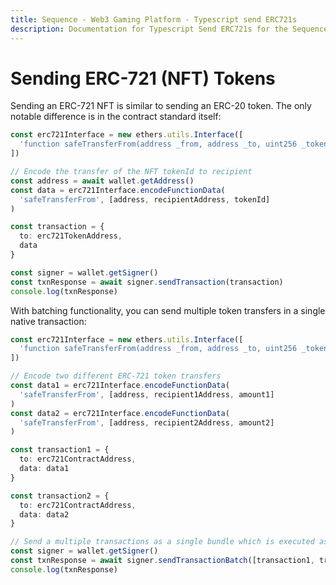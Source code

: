 ```yaml
---
title: Sequence - Web3 Gaming Platform - Typescript send ERC721s
description: Documentation for Typescript Send ERC721s for the Sequence infrastructure stack for web3 gaming.
---
```


# Sending ERC-721 (NFT) Tokens

Sending an ERC-721 NFT is similar to sending an ERC-20 token.
The only notable difference is in the contract standard itself:

```ts
const erc721Interface = new ethers.utils.Interface([
  'function safeTransferFrom(address _from, address _to, uint256 _tokenId)'
])

// Encode the transfer of the NFT tokenId to recipient
const address = await wallet.getAddress()
const data = erc721Interface.encodeFunctionData(
  'safeTransferFrom', [address, recipientAddress, tokenId]
)

const transaction = {
  to: erc721TokenAddress,
  data
}

const signer = wallet.getSigner()
const txnResponse = await signer.sendTransaction(transaction)
console.log(txnResponse)

```

With batching functionality, you can send multiple token transfers in a single native transaction:

```ts
const erc721Interface = new ethers.utils.Interface([
  'function safeTransferFrom(address _from, address _to, uint256 _tokenId)'
])

// Encode two different ERC-721 token transfers
const data1 = erc721Interface.encodeFunctionData(
  'safeTransferFrom', [address, recipient1Address, amount1]
)
const data2 = erc721Interface.encodeFunctionData(
  'safeTransferFrom', [address, recipient2Address, amount2]
)

const transaction1 = {
  to: erc721ContractAddress,
  data: data1
}

const transaction2 = {
  to: erc721ContractAddress,
  data: data2
}

// Send a multiple transactions as a single bundle which is executed as one transaction on chain.
const signer = wallet.getSigner()
const txnResponse = await signer.sendTransactionBatch([transaction1, transaction2])
console.log(txnResponse)

```
